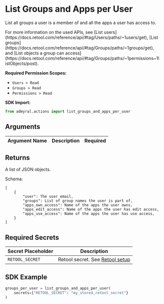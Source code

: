 
# List Groups and Apps per User

List all groups a user is a member of and all the apps a user has access to.

<Callout type="info">
	For more information on the used APIs, see [List
	users](https://docs.retool.com/reference/api/#tag/Users/paths/~1users/get),
	[List
	groups](https://docs.retool.com/reference/api/#tag/Groups/paths/~1groups/get),
	and [List objects a group can
	access](https://docs.retool.com/reference/api/#tag/Groups/paths/~1permissions~1listObjects/post).
</Callout>

**Required Permission Scopes:**

-   `Users > Read`
-   `Groups > Read`
-   `Permissions > Read`

**SDK Import:**

```python
from admyral.actions import list_groups_and_apps_per_user
```

## Arguments

| Argument Name | Description | Required |
| ------------- | :---------: | -------- |

## Returns

A list of JSON objects.

Schema:

```
[
	{
        "user": The user email,
		"groups": List of group names the user is part of,
        "apps_own_access": Name of the apps the user owns,
        "apps_edit_access": Name of the apps the user has edit access,
        "apps_use_access": Name of the apps the user has use access,
	}
]
```

## Required Secrets

| Secret Placeholder | Description                                                    |
| ------------------ | -------------------------------------------------------------- |
| `RETOOL_SECRET`    | Retool secret. See [Retool setup](/integrations/retool/retool) |

## SDK Example

```python
groups_per_user = list_groups_and_apps_per_user(
	secrets={"RETOOL_SECRET": "my_stored_retool_secret"}
)
```
